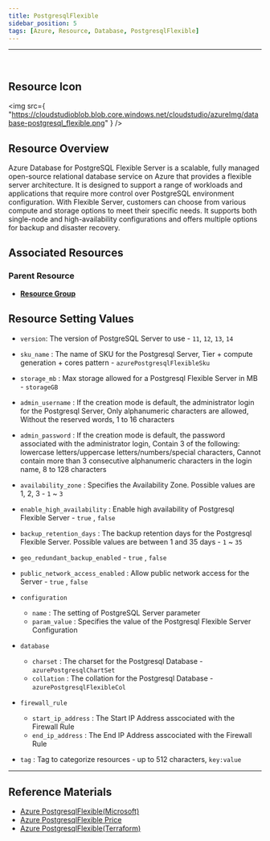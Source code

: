 ```yaml
---
title: PostgresqlFlexible
sidebar_position: 5
tags: [Azure, Resource, Database, PostgresqlFlexible]
---
```


<hr />
<br />

## Resource Icon

<img
    src={
        "https://cloudstudioblob.blob.core.windows.net/cloudstudio/azureImg/database-postgresql_flexible.png"
    }
/>

## Resource Overview

Azure Database for PostgreSQL Flexible Server is a scalable, fully managed open-source relational database service on Azure that provides a flexible server architecture. 
It is designed to support a range of workloads and applications that require more control over PostgreSQL environment configuration. 
With Flexible Server, customers can choose from various compute and storage options to meet their specific needs. 
It supports both single-node and high-availability configurations and offers multiple options for backup and disaster recovery.

## Associated Resources

### Parent Resource

-   [**Resource Group**](https://docs.cstudio.app/en/docs/resource/azure/Base/ResourceGroup)

## Resource Setting Values

-   `version`: The version of PostgreSQL Server to use - `11`, `12`, `13`, `14`

-   `sku_name` : The name of SKU for the Postgresql Server, Tier + compute generation + cores pattern - `azurePostgresqlFlexibleSku`

-   `storage_mb` : Max storage allowed for a Postgresql Flexible Server in MB - `storageGB`

-   `admin_username` : If the creation mode is default, the administrator login for the Postgresql Server, Only alphanumeric characters are allowed, Without the reserved words, 1 to 16 characters

-   `admin_password` : If the creation mode is default, the password associated with the administrator login, Contain 3 of the following: lowercase letters/uppercase letters/numbers/special characters, Cannot contain more than 3 consecutive alphanumeric characters in the login name, 8 to 128 characters

-   `availability_zone` : Specifies the Availability Zone. Possible values are 1, 2, 3 - `1` ~ `3`

-   `enable_high_availability` : Enable high availability of Postgresql Flexible Server - `true` , `false`

-   `backup_retention_days` : The backup retention days for the Postgresql Flexible Server. Possible values are between 1 and 35 days - `1` ~ `35`

-   `geo_redundant_backup_enabled` - `true` , `false`

-   `public_network_access_enabled` : Allow public network access for the Server - `true` , `false`

-   `configuration`

    -   `name` : The setting of PostgreSQL Server parameter
    -   `param_value` : Specifies the value of the Postgresql Flexible Server Configuration

-   `database`

    -   `charset` : The charset for the Postgresql Database - `azurePostgresqlChartSet`
    -   `collation` : The collation for the Postgresql Database - `azurePostgresqlFlexibleCol`

-   `firewall_rule`

    -   `start_ip_address` : The Start IP Address asscociated with the Firewall Rule
    -   `end_ip_address` : The End IP Address asscociated with the Firewall Rule

-   `tag` : Tag to categorize resources - up to 512 characters, `key:value`

---

## Reference Materials

-   [Azure PostgresqlFlexible(Microsoft)](https://learn.microsoft.com/ko-kr/azure/postgresql/flexible-server/overview)
-   [Azure PostgresqlFlexible Price](https://azure.microsoft.com/ko-kr/pricing/details/postgresql/flexible-server/)
-   [Azure PostgresqlFlexible(Terraform)](https://registry.terraform.io/providers/hashicorp/azurerm/latest/docs/resources/postgresql_flexible_server)
